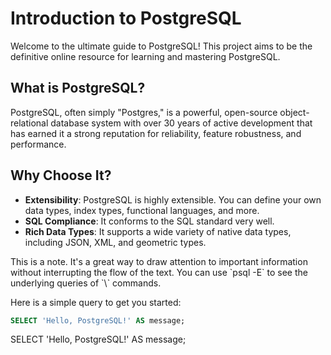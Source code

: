 # Introduction to PostgreSQL

Welcome to the ultimate guide to PostgreSQL! This project aims to be the definitive online resource for learning and mastering PostgreSQL.

## What is PostgreSQL?

PostgreSQL, often simply "Postgres," is a powerful, open-source object-relational database system with over 30 years of active development that has earned it a strong reputation for reliability, feature robustness, and performance.

## Why Choose It?

- **Extensibility**: PostgreSQL is highly extensible. You can define your own data types, index types, functional languages, and more.
- **SQL Compliance**: It conforms to the SQL standard very well.
- **Rich Data Types**: It supports a wide variety of native data types, including JSON, XML, and geometric types.

<Callout type="note">
  This is a note. It's a great way to draw attention to important information
  without interrupting the flow of the text.
</Callout>

<Callout type="tip">
  You can use `psql -E` to see the underlying queries of `\` commands.
</Callout>

Here is a simple query to get you started:

```sql
SELECT 'Hello, PostgreSQL!' AS message;
```

SELECT 'Hello, PostgreSQL!' AS message;

```

```
